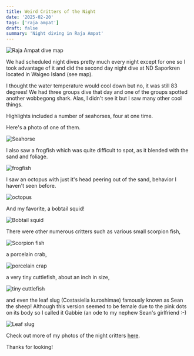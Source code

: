 ```yaml
---
title: Weird Critters of the Night
date: '2025-02-20'
tags: ['raja ampat']
draft: false
summary: 'Night diving in Raja Ampat'
---
```


<Image
  src="/static/images/raja-night-dive/raja-night-dive-map.jpg"
  width={800}
  height={840}
  alt="Raja Ampat dive map"
/>

We had scheduled night dives pretty much every night except for one so I took advantage of it and did the second day night dive at ND Saporkren located in Waigeo Island (see map).

I thought the water temperature would cool down but no, it was still 83 degrees! We had three groups dive that day and one of the groups spotted another wobbegong shark. Alas, I didn't see it but I saw many other cool things.

Highlights included a number of seahorses, four at one time.

Here's a photo of one of them.

<Image src="/static/images/raja-night-dive/seahorse.jpg" width={800} height={840} alt="Seahorse" />

I also saw a frogfish which was quite difficult to spot, as it blended with the sand and foliage.

<Image src="/static/images/raja-night-dive/frogfish.jpg" width={800} height={840} alt="frogfish" />

I saw an octopus with just it's head peering out of the sand, behavior I haven't seen before.

<Image src="/static/images/raja-night-dive/octopus.jpg" width={800} height={840} alt="octopus " />

And my favorite, a bobtail squid!

<Image
  src="/static/images/raja-night-dive/bobtail-squid.jpg"
  width={800}
  height={840}
  alt="Bobtail squid"
/>

There were other numerous critters such as various small scorpion fish,

<Image
  src="/static/images/raja-night-dive/scorpion.jpg"
  width={800}
  height={840}
  alt="Scorpion fish"
/>

a porcelain crab,

<Image
  src="/static/images/raja-night-dive/porcelain-crab.jpg"
  width={800}
  height={840}
  alt="porcelain crap"
/>

a very tiny cuttlefish, about an inch in size,

<Image
  src="/static/images/raja-night-dive/cuttlefish.jpg"
  width={800}
  height={840}
  alt="tiny cuttlefish"
/>

and even the leaf slug (Costasiella kuroshimae) famously known as Sean the sheep! Although this version seemed to be female due to the pink dots on its body so I called it Gabbie (an ode to my nephew Sean's girlfriend :-)

<Image src="/static/images/raja-night-dive/gabbie.jpg" width={800} height={840} alt="Leaf slug" />

Check out more of my photos of the night critters [here](https://generosalitton.smugmug.com/Raja-Ampat-NightDive/n-gPrHb3).

Thanks for looking!
